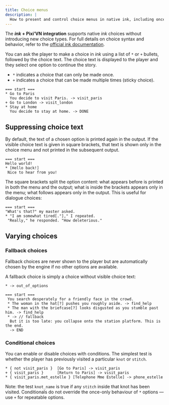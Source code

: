 ```yaml
---
title: Choice menus
description: |
  How to present and control choice menus in native ink, including once-only, sticky, conditional and fallback choices. Compatible with the Pixi’VN integration.
---
```


<Callout>

The ***ink* + Pixi’VN integration** supports native *ink* choices without introducing new choice types. For full details on choice syntax and behavior, refer to the [official ink documentation](https://www.inklestudios.com/ink/).

</Callout>

You can ask the player to make a choice in *ink* using a list of `*` or `+` bullets, followed by the choice text. The choice text is displayed to the player and they select one option to continue the story.

* `*` indicates a choice that can only be made once.
* `+` indicates a choice that can be made multiple times (sticky choice).

```ink title="ink"
=== start ===
* Go to Paris
  You decide to visit Paris. -> visit_paris
+ Go to London -> visit_london
* Stay at home
  You decide to stay at home. -> DONE
```

## Suppressing choice text

By default, the text of a chosen option is printed again in the output. If the visible choice text is given in square brackets, that text is shown only in the choice menu and not printed in the subsequent output.

```ink title="ink"
=== start ===
Hello world!
* [Hello back!]
 Nice to hear from you!
```

The square brackets split the option content: what appears before is printed in both the menu and the output; what is inside the brackets appears only in the menu; what follows appears only in the output. This is useful for dialogue choices:

```ink title="ink"
=== start ===
"What's that?" my master asked.
* "I am somewhat tired[."]," I repeated.
 "Really," he responded. "How deleterious."
```

## Varying choices

### Fallback choices

Fallback choices are never shown to the player but are automatically chosen by the engine if no other options are available.

A fallback choice is simply a choice without visible choice text:

```ink title="ink"
* -> out_of_options
```

```ink title="ink"
=== start ===
 You search desperately for a friendly face in the crowd.
 * The woman in the hat[?] pushes you roughly aside. -> find_help
 * The man with the briefcase[?] looks disgusted as you stumble past him. -> find_help
 * -> // fallback
  But it is too late: you collapse onto the station platform. This is the end.
  -> END
```

### Conditional choices

You can enable or disable choices with conditions. The simplest test is whether the player has previously visited a particular `knot` or `stitch`.

```ink title="ink"
* { not visit_paris }  [Go to Paris] -> visit_paris
+ { visit_paris }      [Return to Paris] -> visit_paris
* { visit_paris.met_estelle } [Telephone Mme Estelle] -> phone_estelle
```

Note: the test `knot_name` is true if any `stitch` inside that knot has been visited. Conditionals do not override the once-only behaviour of `*` options — use `+` for repeatable options.

